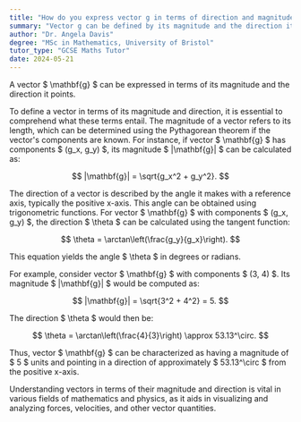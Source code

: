 ```yaml
---
title: "How do you express vector g in terms of direction and magnitude?"
summary: "Vector g can be defined by its magnitude and the direction it points, highlighting the essential characteristics of vectors in physics and mathematics."
author: "Dr. Angela Davis"
degree: "MSc in Mathematics, University of Bristol"
tutor_type: "GCSE Maths Tutor"
date: 2024-05-21
---
```


A vector $ \mathbf{g} $ can be expressed in terms of its magnitude and the direction it points.

To define a vector in terms of its magnitude and direction, it is essential to comprehend what these terms entail. The magnitude of a vector refers to its length, which can be determined using the Pythagorean theorem if the vector's components are known. For instance, if vector $ \mathbf{g} $ has components $ (g_x, g_y) $, its magnitude $ |\mathbf{g}| $ can be calculated as:

$$
|\mathbf{g}| = \sqrt{g_x^2 + g_y^2}.
$$

The direction of a vector is described by the angle it makes with a reference axis, typically the positive x-axis. This angle can be obtained using trigonometric functions. For vector $ \mathbf{g} $ with components $ (g_x, g_y) $, the direction $ \theta $ can be calculated using the tangent function:

$$
\theta = \arctan\left(\frac{g_y}{g_x}\right).
$$

This equation yields the angle $ \theta $ in degrees or radians.

For example, consider vector $ \mathbf{g} $ with components $ (3, 4) $. Its magnitude $ |\mathbf{g}| $ would be computed as:

$$
|\mathbf{g}| = \sqrt{3^2 + 4^2} = 5.
$$

The direction $ \theta $ would then be:

$$
\theta = \arctan\left(\frac{4}{3}\right) \approx 53.13^\circ.
$$

Thus, vector $ \mathbf{g} $ can be characterized as having a magnitude of $ 5 $ units and pointing in a direction of approximately $ 53.13^\circ $ from the positive x-axis.

Understanding vectors in terms of their magnitude and direction is vital in various fields of mathematics and physics, as it aids in visualizing and analyzing forces, velocities, and other vector quantities.
    